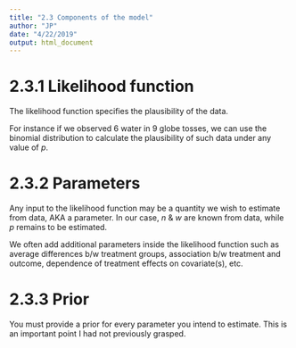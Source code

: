 ```yaml
---
title: "2.3 Components of the model"
author: "JP"
date: "4/22/2019"
output: html_document
---
```


# 2.3.1 Likelihood function
The likelihood function specifies the plausibility of the data. 

For instance if we observed 6 water in 9 globe tosses, we can use the binomial distribution to calculate the plausibility of such data under any value of *p*.

# 2.3.2 Parameters
Any input to the likelihood function may be a quantity we wish to estimate from data, AKA a parameter. In our case, *n* & *w* are known from data, while *p* remains to be estimated. 

We often add additional parameters inside the likelihood function such as average differences b/w treatment groups, association b/w treatment and outcome, dependence of treatment effects on covariate(s), etc. 

# 2.3.3 Prior
You must provide a prior for every parameter you intend to estimate. This is an important point I had not previously grasped.  